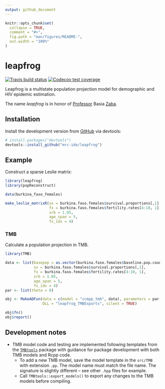 ```yaml
---
output: github_document
---
```


<!-- README.md is generated from README.Rmd. Please edit that file -->

```r
knitr::opts_chunk$set(
  collapse = TRUE,
  comment = "#>",
  fig.path = "man/figures/README-",
  out.width = "100%"
)
```
# leapfrog

<!-- badges: start -->
[![Travis build status](https://travis-ci.org/mrc-ide/leapfrog.svg?branch=master)](https://travis-ci.org/mrc-ide/leapfrog)
[![Codecov test coverage](https://codecov.io/gh/mrc-ide/leapfrog/branch/master/graph/badge.svg)](https://codecov.io/gh/mrc-ide/leapfrog?branch=master)
<!-- badges: end -->

Leapfrog is a multistate population projection model for demographic and HIV epidemic estimation.

The name _leapfrog_ is in honor of [Professor](https://blogs.lshtm.ac.uk/alumni/2018/07/16/obituary-professor-basia-zaba/) Basia [Zaba](https://translate.google.co.uk/#view=home&op=translate&sl=pl&tl=en&text=%C5%BBaba).

## Installation

Install the development version from [GitHub](https://github.com/mrc-ide/leapfrog) via devtools:

``` r
# install.packages("devtools")
devtools::install_github("mrc-ide/leapfrog")
```

## Example

Construct a sparse Leslie matrix:

```r
library(leapfrog)
library(popReconstruct)

data(burkina_faso_females)

make_leslie_matrixR(sx = burkina.faso.females$survival.proportions[,1],
                    fx = burkina.faso.females$fertility.rates[4:10, 1],
                    srb = 1.05,
                    age_span = 5,
                    fx_idx = 4)
```


### TMB 

Calculate a population projection in TMB.

```r
library(TMB)

data <- list(basepop = as.vector(burkina.faso.females$baseline.pop.counts),
             sx = burkina.faso.females$survival.proportions[,1],
             fx = burkina.faso.females$fertility.rates[4:10, 1],
             srb = 1.05,
             age_span = 5,
             fx_idx = 4)
par <- list(theta = 0)

obj <- MakeADFun(data = c(model = "ccmpp_tmb", data), parameters = par,
                 DLL = "leapfrog_TMBExports", silent = TRUE)

obj$fn()
obj$report()

```


## Development notes

* TMB model code and testing are implemented following templates from the [`TMBtools`](https://github.com/mlysy/TMBtools) package with guidance for package development with both TMB models and Rcpp code. 
  * To add a new TMB model, save the model template in the `src/TMB` with extension `.pp`. The model name must match the file name. The signature is slightly different -- see other `.hpp` files for example.
  * Call `TMBtools::export_models()` to export any changes to the TMB models before compiling.
